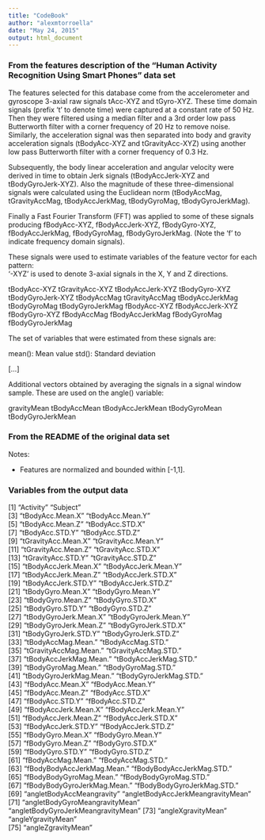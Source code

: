 ```yaml
---
title: "CodeBook"
author: "alexmtorroella"
date: "May 24, 2015"
output: html_document
---
```


### From the features description of the "Human Activity Recognition Using Smart Phones" data set

The features selected for this database come from the accelerometer and gyroscope 3-axial raw signals tAcc-XYZ and tGyro-XYZ. These time domain signals (prefix 't' to denote time) were captured at a constant rate of 50 Hz. Then they were filtered using a median filter and a 3rd order low pass Butterworth filter with a corner frequency of 20 Hz to remove noise. Similarly, the acceleration signal was then separated into body and gravity acceleration signals (tBodyAcc-XYZ and tGravityAcc-XYZ) using another low pass Butterworth filter with a corner frequency of 0.3 Hz. 

Subsequently, the body linear acceleration and angular velocity were derived in time to obtain Jerk signals (tBodyAccJerk-XYZ and tBodyGyroJerk-XYZ). Also the magnitude of these three-dimensional signals were calculated using the Euclidean norm (tBodyAccMag, tGravityAccMag, tBodyAccJerkMag, tBodyGyroMag, tBodyGyroJerkMag). 

Finally a Fast Fourier Transform (FFT) was applied to some of these signals producing fBodyAcc-XYZ, fBodyAccJerk-XYZ, fBodyGyro-XYZ, fBodyAccJerkMag, fBodyGyroMag, fBodyGyroJerkMag. (Note the 'f' to indicate frequency domain signals). 

These signals were used to estimate variables of the feature vector for each pattern:  
'-XYZ' is used to denote 3-axial signals in the X, Y and Z directions.

tBodyAcc-XYZ
tGravityAcc-XYZ
tBodyAccJerk-XYZ
tBodyGyro-XYZ
tBodyGyroJerk-XYZ
tBodyAccMag
tGravityAccMag
tBodyAccJerkMag
tBodyGyroMag
tBodyGyroJerkMag
fBodyAcc-XYZ
fBodyAccJerk-XYZ
fBodyGyro-XYZ
fBodyAccMag
fBodyAccJerkMag
fBodyGyroMag
fBodyGyroJerkMag

The set of variables that were estimated from these signals are: 

mean(): Mean value
std(): Standard deviation

[...]

Additional vectors obtained by averaging the signals in a signal window sample. These are used on the angle() variable:

gravityMean
tBodyAccMean
tBodyAccJerkMean
tBodyGyroMean
tBodyGyroJerkMean

### From the README of the original data set

Notes: 

- Features are normalized and bounded within [-1,1].

### Variables from the output data

 [1] "Activity"                          "Subject"                          
 [3] "tBodyAcc.Mean.X"                   "tBodyAcc.Mean.Y"                  
 [5] "tBodyAcc.Mean.Z"                   "tBodyAcc.STD.X"                   
 [7] "tBodyAcc.STD.Y"                    "tBodyAcc.STD.Z"                   
 [9] "tGravityAcc.Mean.X"                "tGravityAcc.Mean.Y"               
[11] "tGravityAcc.Mean.Z"                "tGravityAcc.STD.X"                
[13] "tGravityAcc.STD.Y"                 "tGravityAcc.STD.Z"                
[15] "tBodyAccJerk.Mean.X"               "tBodyAccJerk.Mean.Y"              
[17] "tBodyAccJerk.Mean.Z"               "tBodyAccJerk.STD.X"               
[19] "tBodyAccJerk.STD.Y"                "tBodyAccJerk.STD.Z"               
[21] "tBodyGyro.Mean.X"                  "tBodyGyro.Mean.Y"                 
[23] "tBodyGyro.Mean.Z"                  "tBodyGyro.STD.X"                  
[25] "tBodyGyro.STD.Y"                   "tBodyGyro.STD.Z"                  
[27] "tBodyGyroJerk.Mean.X"              "tBodyGyroJerk.Mean.Y"             
[29] "tBodyGyroJerk.Mean.Z"              "tBodyGyroJerk.STD.X"              
[31] "tBodyGyroJerk.STD.Y"               "tBodyGyroJerk.STD.Z"              
[33] "tBodyAccMag.Mean."                 "tBodyAccMag.STD."                 
[35] "tGravityAccMag.Mean."              "tGravityAccMag.STD."              
[37] "tBodyAccJerkMag.Mean."             "tBodyAccJerkMag.STD."             
[39] "tBodyGyroMag.Mean."                "tBodyGyroMag.STD."                
[41] "tBodyGyroJerkMag.Mean."            "tBodyGyroJerkMag.STD."            
[43] "fBodyAcc.Mean.X"                   "fBodyAcc.Mean.Y"                  
[45] "fBodyAcc.Mean.Z"                   "fBodyAcc.STD.X"                   
[47] "fBodyAcc.STD.Y"                    "fBodyAcc.STD.Z"                   
[49] "fBodyAccJerk.Mean.X"               "fBodyAccJerk.Mean.Y"              
[51] "fBodyAccJerk.Mean.Z"               "fBodyAccJerk.STD.X"               
[53] "fBodyAccJerk.STD.Y"                "fBodyAccJerk.STD.Z"               
[55] "fBodyGyro.Mean.X"                  "fBodyGyro.Mean.Y"                 
[57] "fBodyGyro.Mean.Z"                  "fBodyGyro.STD.X"                  
[59] "fBodyGyro.STD.Y"                   "fBodyGyro.STD.Z"                  
[61] "fBodyAccMag.Mean."                 "fBodyAccMag.STD."                 
[63] "fBodyBodyAccJerkMag.Mean."         "fBodyBodyAccJerkMag.STD."         
[65] "fBodyBodyGyroMag.Mean."            "fBodyBodyGyroMag.STD."            
[67] "fBodyBodyGyroJerkMag.Mean."        "fBodyBodyGyroJerkMag.STD."        
[69] "angletBodyAccMeangravity"          "angletBodyAccJerkMeangravityMean" 
[71] "angletBodyGyroMeangravityMean"     "angletBodyGyroJerkMeangravityMean"
[73] "angleXgravityMean"                 "angleYgravityMean"                
[75] "angleZgravityMean" 


